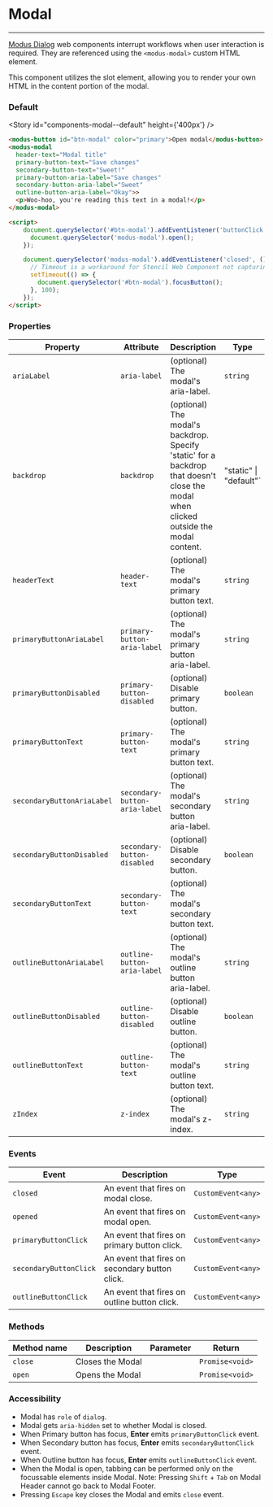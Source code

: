 
# Modal

---

[Modus Dialog](https://modus.trimble.com/components/web/modals/) web components interrupt workflows when user interaction is required. They are referenced using the `<modus-modal>` custom HTML element.

This component utilizes the slot element, allowing you to render your own HTML in the content portion of the modal.

### Default

<Story id="components-modal--default" height={'400px'} />

```html
<modus-button id="btn-modal" color="primary">Open modal</modus-button>
<modus-modal
  header-text="Modal title"
  primary-button-text="Save changes"
  secondary-button-text="Sweet!"
  primary-button-aria-label="Save changes"
  secondary-button-aria-label="Sweet"
  outline-button-aria-label="Okay">>
  <p>Woo-hoo, you're reading this text in a modal!</p>
</modus-modal>

<script>
    document.querySelector('#btn-modal').addEventListener('buttonClick', () => {
      document.querySelector('modus-modal').open();
    });

    document.querySelector('modus-modal').addEventListener('closed', () => {
      // Timeout is a workaround for Stencil Web Component not capturing the state updates quick enough when another component is immediately focussed
      setTimeout(() => {
        document.querySelector('#btn-modal').focusButton();
      }, 100);
    });
</script>
```

### Properties

| Property                   | Attribute                     | Description                                                                                                                                               | Type                            | Default     |
| -------------------------- | ----------------------------- | --------------------------------------------------------------------------------------------------------------------------------------------------------- | --------------------------------| ----------- |
| `ariaLabel`                | `aria-label`                  | (optional) The modal's aria-label.                                                                                                                        | `string`                        | `undefined` |
| `backdrop`                 | `backdrop`                    | (optional) The modal's backdrop.  Specify 'static' for a backdrop that doesn't close the modal when clicked outside the modal content.                    | "static" \| "default"`          | `'default'` |
| `headerText`               | `header-text`                 | (optional) The modal's primary button text.                                                                                                               | `string`                        | `undefined` |
| `primaryButtonAriaLabel`   | `primary-button-aria-label`   | (optional) The modal's primary button aria-label.                                                                                                         | `string`                        | `undefined` |
| `primaryButtonDisabled`    | `primary-button-disabled`     | (optional) Disable primary button.                                                                                                                        | `boolean`                       | `undefined` |
| `primaryButtonText`        | `primary-button-text`         | (optional) The modal's primary button text.                                                                                                               | `string`                        | `undefined` |
| `secondaryButtonAriaLabel` | `secondary-button-aria-label` | (optional) The modal's secondary button aria-label.                                                                                                       | `string`                        | `undefined` |
| `secondaryButtonDisabled`  | `secondary-button-disabled`   | (optional) Disable secondary button.                                                                                                                      | `boolean`                       | `undefined` |
| `secondaryButtonText`      | `secondary-button-text`       | (optional) The modal's secondary button text.
| `outlineButtonAriaLabel`   | `outline-button-aria-label`   | (optional) The modal's outline button aria-label.                                                                                                       | `string`                        | `undefined` |
| `outlineButtonDisabled`    | `outline-button-disabled`     | (optional) Disable outline button.                                                                                                                      | `boolean`                       | `undefined` |
| `outlineButtonText`        | `outline-button-text`         | (optional) The modal's outline button text.                                                                                                             | `string`                        | `undefined` |
| `zIndex`                   | `z-index`                     | (optional) The modal's z-index.                                                                                                                           | `string`                        | `'1'`       |


### Events

| Event                  | Description                                    | Type               |
| ---------------------- | ---------------------------------------------- | ------------------ |
| `closed`               | An event that fires on modal close.            | `CustomEvent<any>` |
| `opened`               | An event that fires on modal open.             | `CustomEvent<any>` |
| `primaryButtonClick`   | An event that fires on primary button click.   | `CustomEvent<any>` |
| `secondaryButtonClick` | An event that fires on secondary button click. | `CustomEvent<any>` |
| `outlineButtonClick`   | An event that fires on outline button click.   | `CustomEvent<any>` |


### Methods

| Method name  | Description     | Parameter | Return          |
| ------------ | --------------- | --------- | --------------- |
| `close` | Closes the Modal |           | `Promise<void>` |
| `open` | Opens the Modal |           | `Promise<void>` |

### Accessibility

- Modal has `role` of `dialog`.
- Modal gets `aria-hidden` set to whether Modal is closed.
- When Primary button has focus, **Enter** emits `primaryButtonClick` event.
- When Secondary button has focus, **Enter** emits `secondaryButtonClick` event.
- When Outline button has focus, **Enter** emits `outlineButtonClick` event.
- When the Modal is open, tabbing can be performed only on the focussable elements inside Modal. Note: Pressing `Shift` + `Tab` on Modal Header cannot go back to Modal Footer.
- Pressing `Escape` key closes the Modal and emits `close` event.
